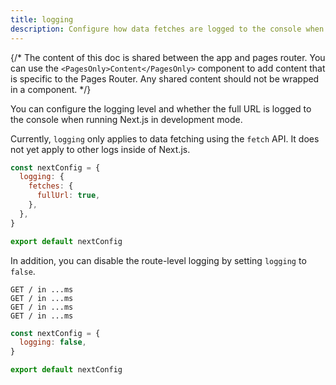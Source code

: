 ```yaml
---
title: logging
description: Configure how data fetches are logged to the console when running Next.js in development mode.
---
```


{/* The content of this doc is shared between the app and pages router. You can use the `<PagesOnly>Content</PagesOnly>` component to add content that is specific to the Pages Router. Any shared content should not be wrapped in a component. */}

You can configure the logging level and whether the full URL is logged to the console when running Next.js in development mode.

Currently, `logging` only applies to data fetching using the `fetch` API. It does not yet apply to other logs inside of Next.js.

```js filename="next.config.mjs"
const nextConfig = {
  logging: {
    fetches: {
      fullUrl: true,
    },
  },
}

export default nextConfig
```

In addition, you can disable the route-level logging by setting `logging` to `false`.

```
GET / in ...ms
GET / in ...ms
GET / in ...ms
GET / in ...ms
```

```js filename="next.config.mjs"
const nextConfig = {
  logging: false,
}

export default nextConfig
```
